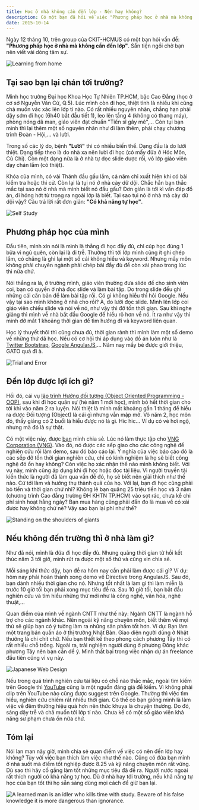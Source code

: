 ```yaml
---
title: Học ở nhà không cần đến lớp - Nên hay không?
description: Có một bạn đã hỏi về việc "Phương pháp học ở nhà mà không cần đến lớp". Mình viết bài này để chia sẻ quan điểm của mình về vấn đề này.
date: 2015-10-14
---
```


Ngày 12 tháng 10, trên group của CKIT-HCMUS có một bạn hỏi vấn đề: **"Phương pháp học ở nhà mà không cần đến lớp"**. Sẵn tiện ngồi chờ bạn nên viết vài dòng tâm sự.

![Learning from home](/assets/tutorials/hoc-o-nha-khong-can-den-lop-nen-hay-khong/learning-from-home.png)

## Tại sao bạn lại chán tới trường?

Mình học trường Đại học Khoa Học Tự Nhiên TP.HCM, bậc Cao Đẳng (học ở cơ sở Nguyễn Văn Cừ, Q.5). Lúc mình còn đi học, thiệt tình là nhiều khi cũng chả muốn vác xác lên lớp tí nào. Có rất nhiều nguyên nhân, chẳng hạn phải dậy sớm đi học (6h40 bắt đầu tiết 1), leo lên tầng 4 (không có thang máy), phòng nóng dã man, giáo viên đạt chuẩn "Tiến sĩ gây mê",... Còn tụi bạn mình thì lại thêm một số nguyên nhân như đi làm thêm, phải chạy chương trình Đoàn - Hội,... và lười.

Trong số các lý do, bệnh **"Lười"** thì có nhiều biến thể. Dạng đầu là do lười thiệt. Dạng tiếp theo là do nhà xa nên lười đi học (có mấy đứa ở Hóc Môn, Củ Chi). Còn một dạng nữa là ở nhà tự đọc slide được rồi, vô lớp giáo viên dạy chán lắm (có thiệt).

Khóa của mình, có vài Thánh đầu gấu lắm, cả năm chỉ xuất hiện khi có bài kiểm tra hoặc thi cử. Còn lại là tụi nó ở nhà cày dữ dội. Chắc hẳn bạn thắc mắc tại sao nó ở nhà mà mình biết nó đầu gấu? Đơn giản là tới kì vấn đáp đồ án, đi hóng hớt từ trong ra ngoài lớp là biết. Tại sao tụi nó ở nhà mà cày dữ dội vậy? Câu trả lời rất đơn giản: **"Có khả năng tự học"**.

![Self Study](/assets/tutorials/hoc-o-nha-khong-can-den-lop-nen-hay-khong/self-study.jpg)

## Phương pháp học của mình

Đầu tiên, mình xin nói là mình là thằng đi học đầy đủ, chỉ cúp học đúng 1 bữa vì ngủ quên, còn lại là đi trễ. Thường thì tới lớp mình cũng ít ghi chép lắm, có chăng là ghi lại một số cái không hiểu và keyword. Nhưng mấy môn không phải chuyên ngành phải chép bài đầy đủ để còn xài phao trong lúc thi nữa chứ.

Nói thẳng ra là, ở trường mình, giáo viên thường đưa slide để cho sinh viên coi, bạn có quyền ở nhà đọc slide và làm bài tập. Do trong slide đều ghi những cái căn bản để làm bài tập rồi. Có gì không hiểu thì hỏi Google. Nếu vậy tại sao mình không ở nhà cho rồi? À, do lười đọc slide. Mình lên lớp coi giáo viên chiếu slide và nói về nó, như vậy thì đỡ tốn thời gian. Sau khi nghe giảng thì mình về nhà bắt đầu Google để hiểu rõ hơn về nó. Ít ra như vậy thì mình đỡ mất 1 khoảng thời gian để tìm hướng đi và keyword liên quan.

Học lý thuyết thôi thì cũng chưa đủ, thời gian rảnh thì mình làm một số demo về những thứ đã học. Nếu có cơ hội thì áp dụng vào đồ án luôn như là [Twitter Bootstrap](getbootstrap.com), [Google AngularJS](https://angularjs.org),... Năm nay mấy bé được giới thiệu, GATO quá đi à.

![Trial and Error](/assets/tutorials/hoc-o-nha-khong-can-den-lop-nen-hay-khong/trial-and-error.jpg)

## Đến lớp được lợi ích gì?

Hồi đó, cái vụ [lập trình Hướng đối tượng (Object Oriented Programming - OOP)](https://en.wikipedia.org/wiki/Object-oriented_programming), sau khi đi học quân sự (hè năm 1 mới học), mình bỏ hết thời gian cho tới khi vào năm 2 ra luyện. Nói thiệt là mình mất khoảng gần 1 tháng để hiểu ra được Đối tượng (Object) là cái gì nhưng vẫn mập mờ. Vô năm 2, học môn đó, thầy giảng có 2 buổi là hiểu được nó là gì. Hic hic... Ví dụ có vẻ hơi ngộ, nhưng mà đó là sự thật.

Có một việc này, được [bạn](https://vn.linkedin.com/pub/tin-nguyen-truong-trung/96/8a4/801/en) mình chia sẻ. Lúc nó làm thực tập cho [VNG Corporation (VNG)](https://www.vng.com.vn). Vào đó, nó được các sếp giao cho các công nghệ để nghiên cứu rồi làm demo, sau đó báo cáo lại. Ý nghĩa của việc báo cáo đó là các sếp đỡ tốn thời gian nghiên cứu, chỉ có kinh nghiệm là họ sẽ biết công nghệ đó ổn hay không? Còn việc họ xác nhận thế nào mình không biết. Với vụ này, mình cũng áp dụng khi đi học hoặc đọc tài liệu. Vì người truyền tải kiến thức là người đã làm qua vấn đề đó, họ sẽ biết nên giải thích như thế nào. Cứ tới làm và hưởng thụ thành quả của họ. Với lại, bạn đi học cũng phải bỏ tiền và thời gian chứ nhỉ? Không lẽ bạn quăng 25 triệu tiền học và 3 năm (chương trình Cao đẳng trường ĐH KHTN TP.HCM) vào sọt rác, chưa kể chi phí sinh hoạt hằng ngày? Bạn mua hàng cũng phải đắn đo là mua về có xài được hay không chứ nè? Vậy sao bạn lại phí như thế?

![Standing on the shoulders of giants](/assets/tutorials/hoc-o-nha-khong-can-den-lop-nen-hay-khong/standing-on-the-shoulders-of-giants.png)

## Nếu không đến trường thì ở nhà làm gì?

Như đã nói, mình là đứa đi học đầy đủ. Nhưng quãng thời gian từ hồi kết thúc năm 3 tới giờ, mình rút ra được một số thứ và cũng xin chia sẻ.

Mỗi sáng khi thức dậy, bạn đề ra hôm nay cần phải làm được cái gì? Ví dụ: hôm nay phải hoàn thành xong demo về Directive trong AngularJS. Sau đó, bạn dành nhiều thời gian cho nó. Nhưng tốt nhất là làm gì thì làm miễn là trước 10 giờ tối bạn phải xong mục tiêu đề ra. Sau 10 giờ tối, bạn bắt đầu nghiên cứu và tìm hiểu những thứ mới như là công nghệ, văn hóa, nghệ thuật,...

Quan điểm của mình về ngành CNTT như thế này: Ngành CNTT là ngành hỗ trợ cho các ngành khác. Nên ngoài kỹ năng chuyên môn, biết thêm về mọi thứ sẽ giúp bạn có ý tưởng làm ra những sản phẩm tốt hơn. Ví dụ: Bạn làm một trang bán quần áo ở thị trường Nhật Bản. Giao diện người dùng ở Nhật thường là chi chít chữ. Nếu bạn thiết kế theo phong cách phương Tây thì có rất nhiều chỗ trống. Ngoài ra, trải nghiệm người dùng ở phương Đông khác phương Tây nên bạn cần để ý. Mình thất bại trong việc nhận dự án freelance đầu tiên cũng vì vụ này.

![Japanese Web Design](/assets/tutorials/hoc-o-nha-khong-can-den-lop-nen-hay-khong/japanese-web-design.jpg)

Nếu trong quá trình nghiên cứu tài liệu có chỗ nào thắc mắc, ngoài tìm kiếm trên Google thì [YouTube](https://www.youtube.com) cũng là một nguồn đáng giá để kiếm. Vì không phải clip trên YouTube nào cũng được suggest trên Google. Thường thì việc tìm hiểu, nghiên cứu chiếm rất nhiều thời gian. Có thể có bạn giống mình là làm việc về đêm thường hiệu quả hơn nên thức khuya là chuyện thường. Do đó, sáng dậy trễ và chả muốn tới lớp tí nào. Chưa kể có một số giáo viên khả năng sư phạm chưa ổn nữa chứ.

## Tóm lại

Nói lan man nãy giờ, mình chia sẻ quan điểm về việc có nên đến lớp hay không? Tùy với việc bạn thích làm việc như thế nào. Cũng có đứa bạn mình ở nhà suốt mà điểm tốt nghiệp được 8.25 và kỹ năng chuyên môn rất vững. Dù sao thì hãy cố gắng làm tốt những mục tiêu đã đề ra. Người nước ngoài rất thích người có khả năng tự học. Dù ở nhà hay tới trường, nếu khả năng tự học của bạn tốt thì họ sẵn sàng dùng mọi cách để giữ bạn lại.

![A learned man is an idler who kills time with study. Beware of his false knowledge it is more dangerous than ignorance.](/assets/tutorials/hoc-o-nha-khong-can-den-lop-nen-hay-khong/george-bernard-shaw-quote.jpg)
